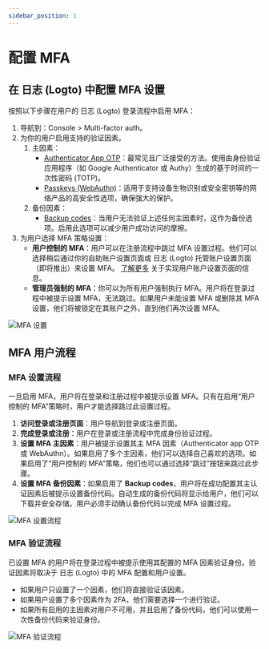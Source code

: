 ```yaml
---
sidebar_position: 1
---
```


# 配置 MFA

## 在 日志 (Logto) 中配置 MFA 设置

按照以下步骤在用户的 日志 (Logto) 登录流程中启用 MFA：

1. 导航到：<CloudLink to="/mfa">Console > Multi-factor auth</CloudLink>。
2. 为你的用户启用支持的验证因素。
   1. 主因素：
      - [Authenticator App OTP](/end-user-flows/mfa/authenticator-app-otp)：最常见且广泛接受的方法。使用由身份验证应用程序（如 Google Authenticator 或 Authy）生成的基于时间的一次性密码 (TOTP)。
      - [Passkeys (WebAuthn)](/end-user-flows/mfa/webauthn)：适用于支持设备生物识别或安全密钥等的网络产品的高安全性选项，确保强大的保护。
   2. 备份因素：
      - [Backup codes](/end-user-flows/mfa/backup-codes)：当用户无法验证上述任何主因素时，这作为备份选项。启用此选项可以减少用户成功访问的摩擦。
3. 为用户选择 MFA 策略设置：
   - **用户控制的 MFA**：用户可以在注册流程中跳过 MFA 设置过程。他们可以选择稍后通过你的自助账户设置页面或 日志 (Logto) 托管账户设置页面（即将推出）来设置 MFA。 [了解更多](/end-user-flows/account-settings/) 关于实现用户账户设置页面的信息。
   - **管理员强制的 MFA**：你可以为所有用户强制执行 MFA。用户将在登录过程中被提示设置 MFA，无法跳过。如果用户未能设置 MFA 或删除其 MFA 设置，他们将被锁定在其账户之外，直到他们再次设置 MFA。

![MFA 设置](./assets/configure-mfa.png)

## MFA 用户流程

### MFA 设置流程

一旦启用 MFA，用户将在登录和注册过程中被提示设置 MFA。只有在启用“用户控制的 MFA”策略时，用户才能选择跳过此设置过程。

1. **访问登录或注册页面**：用户导航到登录或注册页面。
2. **完成登录或注册**：用户在登录或注册流程中完成身份验证过程。
3. **设置 MFA 主因素**：用户被提示设置其主 MFA 因素（Authenticator app OTP 或 WebAuthn）。如果启用了多个主因素，他们可以选择自己喜欢的选项。如果启用了“用户控制的 MFA”策略，他们也可以通过选择“跳过”按钮来跳过此步骤。
4. **设置 MFA 备份因素**：如果启用了 **Backup codes**，用户将在成功配置其主认证因素后被提示设置备份代码。自动生成的备份代码将显示给用户，他们可以下载并安全存储。用户必须手动确认备份代码以完成 MFA 设置过程。

![MFA 设置流程](./assets/link-mfa.png)

### MFA 验证流程

已设置 MFA 的用户将在登录过程中被提示使用其配置的 MFA 因素验证身份。验证因素将取决于 日志 (Logto) 中的 MFA 配置和用户设置。

- 如果用户只设置了一个因素，他们将直接验证该因素。
- 如果用户设置了多个因素作为 2FA，他们需要选择一个进行验证。
- 如果所有启用的主因素对用户不可用，并且启用了备份代码，他们可以使用一次性备份代码来验证身份。

![MFA 验证流程](./assets/verify-mfa.png)
